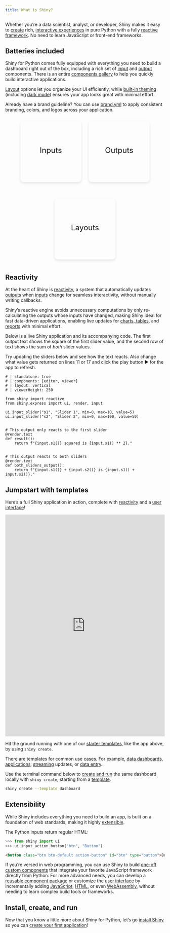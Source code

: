```yaml
---
title: What is Shiny?
---
```


```{=html}
<style>
  .btn-links {
    display: flex;
    gap: 1.5rem;
    flex-wrap: wrap;
    justify-content: center;
  }

  .btn-link-large {
    display: flex;
    flex-direction: column;
    align-items: center;
    justify-content: center;
    width: 150px;
    height: 150px;
    font-size: 1.5rem;
    border: 1px solid transparent;
    border-radius: 10px;
    cursor: pointer;
    padding: 1.25rem;
    text-decoration: none;
    box-shadow: 0 4px 8px rgba(0, 0, 0, 0.1);
  }

  .btn-link-large i {
    margin-top: 10px;
    font-size: 2rem;
  }

  .btn-link-large:hover {
    text-decoration: none;
    border: 1px solid var(--bs-primary);
  }
</style>
```

Whether you’re a data scientist, analyst, or developer, Shiny makes it easy to [create](create-run.qmd) rich, [interactive experiences](/docs/ui-overview.qmd) in pure Python with a fully [reactive framework](/docs/reactive-foundations.qmd).
No need to learn JavaScript or front-end frameworks.

## Batteries included {#batteries-included}

Shiny for Python comes fully equipped with everything you need to build a dashboard right out of the box, including a rich set of [input](/components/#inputs) and [output](/components/#outputs) components.
There is an entire [components gallery](/components/) to help you quickly build interactive applications.

[Layout](/layouts/) options let you organize your UI efficiently, while [built-in theming](/docs/ui-customize.qmd) (including [dark mode](/components/inputs/dark-mode)) ensures your app looks great with minimal effort.

Already have a brand guideline?
You can use [brand.yml](https://posit-dev.github.io/brand-yml/) to apply consistent branding, colors, and logos across your application.

<div class="btn-links">
  <a href="/components#inputs" class="btn-link-large">
    Inputs
    <i class="bi bi-sliders primary" role="img" aria-hidden="true"></i>
  </a>

  <a href="/components#outputs" class="btn-link-large">
    Outputs
    <i class="bi bi-bar-chart-line-fill primary" role="img" aria-hidden="true"></i>
  </a>

  <a  href="/layouts" class="btn-link-large">
    Layouts
    <i class="bi bi-layout-text-window-reverse primary" role="img" aria-hidden="true"></i>
  </a>
</div>

## Reactivity {#reactivity}

At the heart of Shiny is [reactivity](/docs/reactive-foundations.qmd), a system that automatically updates [outputs](/components/#outputs) when [inputs](/components/#inputs) change for seamless interactivity, without manually writing callbacks.

Shiny's reactive engine avoids unnecessary computations by only re-calculating the outputs whose inputs have changed, making Shiny ideal for fast data-driven applications, enabling live updates for [charts, tables](/components/#outputs), and [reports](https://quarto.org/docs/interactive/shiny/) with minimal effort.

Below is a live Shiny application and its accompanying code.
The first output text shows the square of the first slider value,
and the second row of text shows the sum of _both_ slider values.

Try updating the sliders below and see how the text reacts.
Also change what value gets returned on lines 11 or 17 and click the play button ▶️ for the app to refresh.

```shinylive-python
# | standalone: true
# | components: [editor, viewer]
# | layout: vertical
# | viewerHeight: 250

from shiny import reactive
from shiny.express import ui, render, input

ui.input_slider("s1", "Slider 1", min=0, max=10, value=5)
ui.input_slider("s2", "Slider 2", min=0, max=100, value=50)


# This output only reacts to the first slider
@render.text
def result():
    return f"{input.s1()} squared is {input.s1() ** 2}."


# This output reacts to both sliders
@render.text
def both_sliders_output():
    return f"{input.s1()} + {input.s2()} is {input.s1() + input.s2()}."
```

## Jumpstart with templates {#templates}

Here's a full Shiny application in action, complete with [reactivity](/docs/reactive-foundations.qmd) and a [user interface](/docs/ui-overview.qmd)!

::::: {.column-screen-inset .mb-4}
::: {.hello-output}
<iframe
  src="https://gallery.shinyapps.io/template-dashboard/"
  frameborder="0"
  width="100%"
  class="mb-0 card hello-output-iframe"
></iframe>

<style>
  .hello-output-iframe {
    height: 700px;
  }
@media only screen and (max-width: 611px) {
  .hello-output-iframe {
    height: 2125px;
  }
}
</style>
:::
:::::

Hit the ground running with one of our [starter templates](/templates/), like the app above, by using `shiny create`.

There are templates for common use cases.
For example, [data dashboards](templates/dashboard/), [applications](/templates/database-explorer/), [streaming](/templates/monitor-database/) updates, or [data entry](/templates/survey/).

Use the terminal command below to [create and run](create-run.qmd) the same dashboard locally with `shiny create`, starting from a [template](/templates/).

```bash
shiny create --template dashboard
```


## Extensibility {#extensible}

While Shiny includes everything you need to build an app, is built on a foundation of web standards, making it highly [extensible](/docs/custom-component-one-off.qmd).

The Python inputs return regular HTML:

```python
>>> from shiny import ui
>>> ui.input_action_button("btn", "Button")
```

```html
<button class="btn btn-default action-button" id="btn" type="button">Button</button>
```

If you're versed in web programming, you can use Shiny to build [one-off custom components](/docs/custom-component-one-off.qmd) that integrate your favorite JavaScript framework directly from Python.
For more advanced needs, you can develop a [reusable component package](/docs/custom-components-pkg.qmd) or customize the [user interface](/docs/ui-customize) by incrementally adding [JavaScript](/docs/custom-component-one-off), [HTML](/docs/ui-html.html), or even [WebAssembly](/get-started/shinylive.qmd), without needing to learn complex build tools or frameworks.


## Install, create, and run

Now that you know a little more about Shiny for Python,
let's go [install Shiny](install.qmd) so you can [create your first application](create-run.qmd)!
